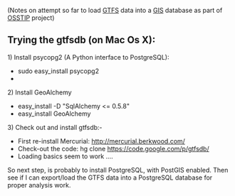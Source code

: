 (Notes on attempt so far to load [[GTFS]] data into a [[GIS]] database as part of [[OSSTIP]] project)

== Trying the gtfsdb (on Mac Os X): ==

1) Install psycopg2 (A Python interface to PostgreSQL):
* sudo easy_install psycopg2
* 

2) Install GeoAlchemy
* easy_install -D "SqlAlchemy <= 0.5.8"
* easy_install GeoAlchemy

3) Check out and install gtfsdb:-
* First re-install Mercurial: http://mercurial.berkwood.com/
* Check-out the code: hg clone https://code.google.com/p/gtfsdb/
* Loading basics seem to work ....

So next step, is probably to install PostgreSQL, with PostGIS enabled.
Then see if I can export/load the GTFS data into a PostgreSQL database for
proper analysis work.